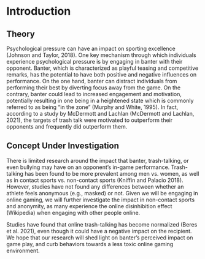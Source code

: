 # Introduction

## Theory
Psychological pressure can have an impact on sporting excellence (Johnson and Taylor, 2018). One key mechanism through which individuals experience psychological pressure is by engaging in banter with their opponent. Banter, which is characterized as playful teasing and competitive remarks, has the potential to have both positive and negative influences on performance.  On the one hand, banter can distract individuals from performing their best by diverting focus away from the game.  On the contrary, banter could lead to increased engagement and motivation, potentially resulting in one being in a heightened state which is commonly referred to as being “in the zone” (Murphy and White, 1995). In fact, according to a study by McDermott and Lachlan (McDermott and Lachlan, 2021), the targets of trash talk were motivated to outperform their opponents and frequently did outperform them.

## Concept Under Investigation
There is limited research around the impact that banter, trash-talking, or even bullying may have on an opponent’s in-game performance. Trash-talking has been found to be more prevalent among men vs. women, as well as in contact sports vs. non-contact sports (Kniffin and Palacio 2018). However, studies have not found any differences between whether an athlete feels anonymous (e.g., masked) or not. Given we will be engaging in online gaming, we will further investigate the impact in non-contact sports and anonymity, as many experience the online disinhibition effect (Wikipedia) when engaging with other people online.

Studies have found that online trash-talking has become normalized (Beres et al. 2021), even though it could have a negative impact on the recipient. We hope that our research will shed light on banter’s perceived impact on game play, and curb behaviors towards a less toxic online gaming environment.
